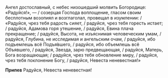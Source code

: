 Ангел достославный, с небес низошедший молвить Богородице: «Радуйся!», — / созерцая Господа воплощение, гласом своим бесплотным возопиял и возглаголал, провещал в изумлении: / «Радуйся, чрез тебя радость сияет, / радуйся, чрез тебя горесть истает; / радуйся, Адамова горя утешение, / радуйся, Евина плача прекращение; / радуйся, Высота, не изъяснимая человеческим умам, / радуйся, Глубина, не исследимая и ангельским очам, / радуйся, ибо подъемлешь всё Подъя́вшего, / радуйся, ибо объемлешь всё Объявшего, / радуйся, Звезда, зарю предвещающая, / радуйся, Матерь, Бога возращающая; / радуйся, чрез тебя обновление миру, / радуйся, чрез тебя поклонение Богу, / радуйся, Невеста неневестная!»

**Припев** Радуйся, Невеста неневестная!
